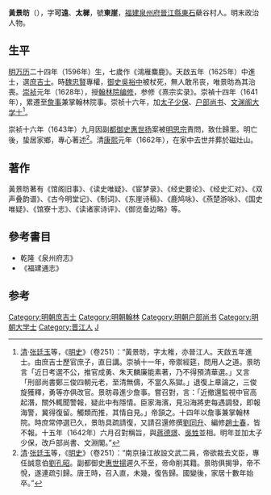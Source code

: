 '''黃景昉'''（{{bd|1596年||1662年|catIdx=H黃}}），字'''可遠'''、'''太樨'''，號'''東崖'''，[[福建承宣布政使司|福建]][[泉州府|泉州府]][[晉江縣|晉江縣]][[东石镇_(晋江市)|東石]]蘗谷村人。明末政治人物。

==生平==
[[明|明]][[万历|万历]]二十四年（1596年）生，七歲作《鴻雁麋鹿》。天啟五年（1625年）中進士，選[[庶吉士|庶吉士]]。時[[魏忠賢|魏忠賢]]專權，[[御史|御史]][[吳裕中|吳裕中]]被杖死，無人敢吊丧，唯景昉為其治喪。[[崇祯|崇祯]]元年（1628年），授[[翰林院|翰林院]][[编修|编修]]，参修《熹宗实录》。崇禎十四年（1641年），累遷至[[詹事|詹事]]兼掌翰林院事。崇祯十六年，加[[太子少保|太子少保]]、[[户部尚书|户部尚书]]、[[文渊阁|文渊阁]][[大学士|大学士]]<ref>[[清|清]]·[[张廷玉|张廷玉]]等，《[[明史|明史]]》（卷251）：“黃景昉，字太稚，亦晉江人。天啟五年進士。由庶吉士歷官庶子，直日講。崇禎十一年，帝禦經筵，問用人之道。景昉言「近日考選不公，推官成勇、朱天麟廉能素著，乃不得預清華選。」又言「刑部尚書鄭三俊四朝元老，至清無儔，不當久系獄。」退復上章論之，三俊旋獲釋，勇等亦俱改官。景昉尋進少詹事。嘗召對，言：「近撤還監視中官高起潛，關外輒聞警報，疑此中有隱情。臣家海濱，見沿海將吏每遇調發，即報海警，冀得復留。觸類而推，其情自見。」帝頷之。十四年以詹事兼掌翰林院。時庶常停選已久，景昉具疏請復，又請召還修撰[[劉同升|劉同升]]、編修[[趙士春|趙士春]]，皆不報。十五年（1642年）六月召對稱旨，與[[蔣德璟|蔣德璟]]、[[吳甡|吳甡]]並相。明年並加太子少保，改戶部尚書、文淵閣。”</ref>。

崇祯十六年（1643年）九月因副[[都御史|都御史]][[惠世扬|惠世扬]]案被[[明思宗|明思宗]]責問，致仕歸里。明亡後，蛰居家鄉，專心著述<ref>[[清|清]]·[[张廷玉|张廷玉]]等，《[[明史|明史]]》（卷251）：“南京操江故設文武二員，帝欲裁去文臣，專任誠意伯[[劉孔昭|劉孔昭]]。副都御史[[惠世揚|惠世揚]]遲久不至，帝命削其籍。景昉俱揭爭，帝不悅，遂連疏引歸。唐王時，召入直，未幾，復告歸。國變後，家居十數年始卒。”</ref>。清[[康熙|康熙]]元年（1662年），在家中去世并葬於磁灶山。

==著作==
黃景昉著有《馆阁旧事》、《读史唯疑》、《宦梦录》、《经史要论》、《经史汇对》、《双声叠韵谱》、《古今明堂记》、《制词》、《东崖诗稿》、《鹿鸠咏》、《燕楚游咏》、《国史唯疑》、《馆寮十志》、《读诸家诗评》、《御览备边略》等。

==參考書目==
* 乾隆《泉州府志》
* 《福建通志》

==参考==
{{reflist}}

{{天啓五年乙丑科殿試金榜}}
{{規範控制}}
{{DEFAULTSORT:Huang黄}}
[[Category:明朝庶吉士|Category:明朝庶吉士]]
[[Category:明朝翰林|Category:明朝翰林]]
[[Category:明朝户部尚书|Category:明朝户部尚书]]
[[Category:明朝大学士|Category:明朝大学士]]
[[Category:晋江人|Category:晋江人]]
[[Category:黄姓|J]]